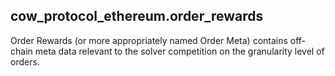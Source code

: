 ## cow_protocol_ethereum.order_rewards 
Order Rewards (or more appropriately named Order Meta) contains off-chain meta data relevant  to the solver competition on the granularity level of orders.


